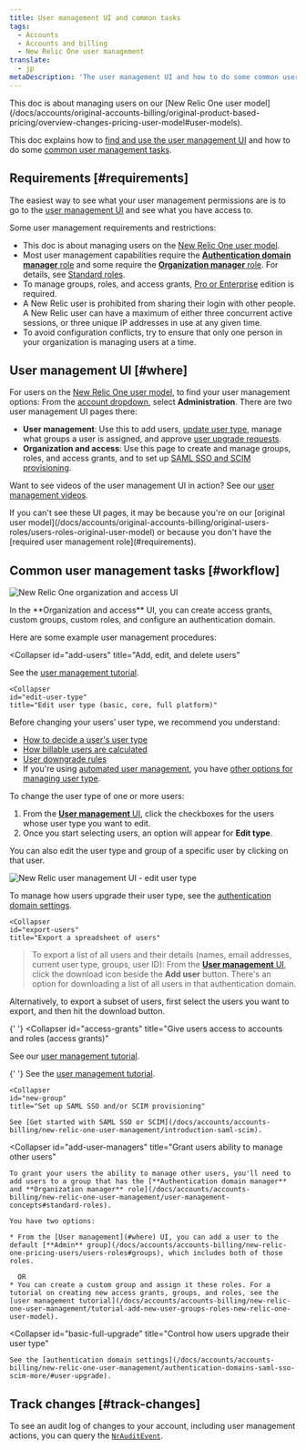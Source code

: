```yaml
---
title: User management UI and common tasks
tags:
  - Accounts
  - Accounts and billing
  - New Relic One user management
translate:
  - jp
metaDescription: 'The user management UI and how to do some common user management tasks (New Relic One user model).'
---
```


<Callout title="New user model">
  This doc is about managing users on our [New Relic One user
  model](/docs/accounts/original-accounts-billing/original-product-based-pricing/overview-changes-pricing-user-model#user-models).
</Callout>

This doc explains how to [find and use the user management UI](#where) and how to do some [common user management tasks](#workflow).

## Requirements [#requirements]

The easiest way to see what your user management permissions are is to go to the [user management UI](#where) and see what you have access to.

Some user management requirements and restrictions:

- This doc is about managing users on the [New Relic One user model](/docs/accounts/original-accounts-billing/original-product-based-pricing/overview-user-models).
- Most user management capabilities require the [**Authentication domain manager** role](/docs/accounts/accounts-billing/new-relic-one-user-management/user-management-concepts#standard-roles) and some require the [**Organization manager** role](/docs/accounts/accounts-billing/new-relic-one-user-management/user-management-concepts#standard-roles). For details, see [Standard roles](/docs/accounts/accounts-billing/new-relic-one-user-management/user-management-concepts#standard-roles).
- To manage groups, roles, and access grants, [Pro or Enterprise](https://newrelic.com/pricing) edition is required.
- A New Relic user is prohibited from sharing their login with other people. A New Relic user can have a maximum of either three concurrent active sessions, or three unique IP addresses in use at any given time.
- To avoid configuration conflicts, try to ensure that only one person in your organization is managing users at a time.

## User management UI [#where]

For users on the [New Relic One user model](/docs/accounts/original-accounts-billing/original-product-based-pricing/overview-user-models), to find your user management options: From the [account dropdown](/docs/using-new-relic/welcome-new-relic/get-started/glossary#account-dropdown), select **Administration**. There are two user management UI pages there:

- **User management**: Use this to add users, [update user type](#edit-user-type), manage what groups a user is assigned, and approve [user upgrade requests](/docs/accounts/accounts-billing/new-relic-one-user-management/authentication-domains-saml-sso-scim-more/#session-mgmt).
- **Organization and access**: Use this page to create and manage groups, roles, and access grants, and to set up [SAML SSO and SCIM provisioning](/docs/accounts/accounts-billing/new-relic-one-user-management/authentication-domains-saml-sso-scim-more).

Want to see videos of the user management UI in action? See our [user management videos](/docs/accounts/accounts-billing/new-relic-one-user-management/user-mgmt-videos).

<Callout variant="important">
  If you can't see these UI pages, it may be because you're on our [original
  user
  model](/docs/accounts/original-accounts-billing/original-users-roles/users-roles-original-user-model)
  or because you don't have the [required user management role](#requirements).
</Callout>

## Common user management tasks [#workflow]

![New Relic One organization and access UI](src/images/new-relic-one-user-mgmt.png 'New Relic One organization and access UI')

<figcaption>
  In the **Organization and access** UI, you can create access grants, custom
  groups, custom roles, and configure an authentication domain.
</figcaption>

Here are some example user management procedures:

<CollapserGroup>

  <Collapser
    id="add-users"
    title="Add, edit, and delete users"
  >

See the [user management tutorial](/docs/accounts/accounts-billing/new-relic-one-user-management/tutorial-add-new-user-groups-roles-new-relic-one-user-model#add-users).

  </Collapser>

    <Collapser
    id="edit-user-type"
    title="Edit user type (basic, core, full platform)"

>

Before changing your users’ user type, we recommend you understand:

- [How to decide a user's user type](/docs/accounts/accounts-billing/new-relic-one-user-management/user-type#choose-user-type)
- [How billable users are calculated](/docs/accounts/accounts-billing/new-relic-one-pricing-billing/user-count-billing)
- [User downgrade rules](/docs/accounts/accounts-billing/new-relic-one-pricing-billing/user-count-billing#user-downgrade-rules)
- If you're using [automated user management](/docs/accounts/accounts/automated-user-management/automated-user-provisioning-single-sign), you have [other options for managing user type](/docs/accounts/accounts-billing/new-relic-one-user-management/authentication-domains-saml-sso-scim-more/#user-upgrade).

To change the user type of one or more users:

1. From the [**User management** UI](#where), click the checkboxes for the users whose user type you want to edit.
2. Once you start selecting users, an option will appear for **Edit type**.

You can also edit the user type and group of a specific user by clicking on that user.

![New Relic user management UI - edit user type](src/images/user-management-edit-user-type.png 'Edit user type in the UI')

To manage how users upgrade their user type, see the [authentication domain settings](/docs/accounts/accounts-billing/new-relic-one-user-management/authentication-domains-saml-sso-scim-more/#user-upgrade).

  </Collapser>

    <Collapser
    id="export-users"
    title="Export a spreadsheet of users"

> To export a list of all users and their details (names, email addresses, current user type, groups, user ID): From the [**User management** UI](#where), click the download icon beside the **Add user** button. There's an option for downloading a list of all users in that authentication domain.

Alternatively, to export a subset of users, first select the users you want to export, and then hit the download button.

  </Collapser>

{' '}
<Collapser
  id="access-grants"
  title="Give users access to accounts and roles (access grants)"
>
  See our [user management
  tutorial](/docs/accounts/accounts-billing/new-relic-one-user-management/tutorial-add-new-user-groups-roles-new-relic-one-user-model).
</Collapser>

{' '}
<Collapser id="new-group" title="Create new custom groups and roles">
  See the [user management
  tutorial](/docs/accounts/accounts-billing/new-relic-one-user-management/tutorial-add-new-user-groups-roles-new-relic-one-user-model).
</Collapser>

    <Collapser
    id="new-group"
    title="Set up SAML SSO and/or SCIM provisioning"

>

    See [Get started with SAML SSO or SCIM](/docs/accounts/accounts-billing/new-relic-one-user-management/introduction-saml-scim).

  </Collapser>

  <Collapser
    id="add-user-managers"
    title="Grant users ability to manage other users"
  >
    To grant your users the ability to manage other users, you'll need to add users to a group that has the [**Authentication domain manager** and **Organization manager** role](/docs/accounts/accounts-billing/new-relic-one-user-management/user-management-concepts#standard-roles).

    You have two options:

    * From the [User management](#where) UI, you can add a user to the default [**Admin** group](/docs/accounts/accounts-billing/new-relic-one-pricing-users/users-roles#groups), which includes both of those roles.

      OR
    * You can create a custom group and assign it these roles. For a tutorial on creating new access grants, groups, and roles, see the [user management tutorial](/docs/accounts/accounts-billing/new-relic-one-user-management/tutorial-add-new-user-groups-roles-new-relic-one-user-model).

  </Collapser>

  <Collapser
    id="basic-full-upgrade"
    title="Control how users upgrade their user type"
  >
    See the [authentication domain settings](/docs/accounts/accounts-billing/new-relic-one-user-management/authentication-domains-saml-sso-scim-more/#user-upgrade).
  </Collapser>  
</CollapserGroup>

## Track changes [#track-changes]

To see an audit log of changes to your account, including user management actions, you can query the [`NrAuditEvent`](/docs/insights/insights-data-sources/default-data/nrauditevent-event-data-query-examples).
